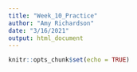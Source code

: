 ```yaml
---
title: "Week_10_Practice"
author: "Amy Richardson"
date: "3/16/2021"
output: html_document
---
```


```r
knitr::opts_chunk$set(echo = TRUE)
```

